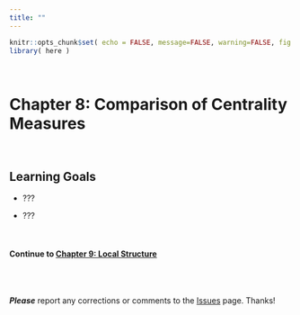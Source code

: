 ```yaml
---
title: ""
---
```


```r
knitr::opts_chunk$set( echo = FALSE, message=FALSE, warning=FALSE, fig.width = 10 )
library( here )
```

<br>

# Chapter 8: Comparison of Centrality Measures

<br>

## Learning Goals

  * ???
  
  * ???
  
  
<br>

#### Continue to [Chapter 9: Local Structure](ch-09-local-structure.html)

<br><br>

***Please*** report any corrections or comments to the [Issues](https://github.com/jacobtnyoung/sna-textbook/issues) page. Thanks!

<br><br>
